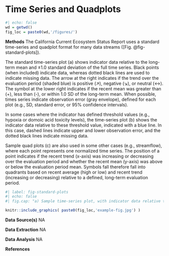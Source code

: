 # Time Series and Quadplots

```r
#| echo: false
wd = getwd()
fig_loc = paste0(wd,'/figures/')

```


**Methods** 
The California Current Ecosystem Status Report uses a standard time-series and quadplot format for many data streams ([Fig. @fig-standard-plots]). 

The standard time-series plot (a) shows indicator data relative to the long-term mean and ±1.0 standard deviation of the full time series. Black points (when included) indicate data, whereas dotted black lines are used to indicate missing data. The arrow at the right indicates if the trend over the evaluation period (shaded blue) is positive (↗), negative (↘), or neutral (↔). The symbol at the lower right indicates if the recent mean was greater than (+), less than (-), or within 1.0 SD of the long-term mean. When possible, times series indicate observation error (gray envelope), defined for each plot (e.g., SD, standard error, or 95% confidence intervals). 

In some cases where the indicator has defined threshold values (e.g., hypoxia or domoic acid toxicity levels), the time-series plot (b) shows the indicator data relative to these threshold value, indicated with a blue line. In this case, dashed lines indicate upper and lower observation error, and the dotted black lines indicate missing data. 

Sample quad plots (c) are also used in some other cases (e.g., streamflow), where each point represents one normalized time series. The position of a point indicates if the recent trend (x-axis) was increasing or decreasing over the evaluation period and whether the recent mean (y-axis) was above or below the evaluation period mean. Symbols fall therefore fall into quadrants based on recent average (high or low) and recent trend (increasing or decreasing) relative to a defined, long-term evaluation period.

```r
#| label: fig-standard-plots
#| echo: false
#| fig.cap: "a) Sample time-series plot, with indicator data relative to the long-term mean (black dashed horizontal line) and ±1.0 standard deviation (SD; solid blue lines) of the full time series. Dotted black line indicates missing data, and points (when included) indicate data. Arrow at the right indicates if the trend over the evaluation period (shaded blue) is positive (↗), negative (↘), or neutral (↔). Symbol at the lower right indicates if the recent mean was greater than (+), less than (-), or within 1.0 SD of the long-term mean. When possible, times series indicate observation error (gray envelope), defined for each plot (e.g., SD, standard error, or 95% confidence intervals). b) Sample time-series plot with the indicator plotted relative to a threshold value (blue line). Dashed lines indicate upper and lower observation error, again defined for each plot. Dotted black line indicates missing data. c) Sample quad plot where each point represents one normalized time series. The position of a point indicates if the recent trend was increasing or decreasing over the evaluation period and the position of the recent average relative to the evaluation period."

knitr::include_graphics( paste0(fig_loc,'example-fig.jpg') )
```

**Data Source(s)** NA

**Data Extraction** NA

**Data Analysis** NA

**References**

